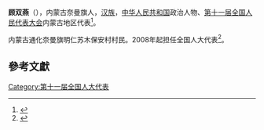 '''顾双燕'''（{{bd|1978年||}}），内蒙古奈曼旗人，[[汉族|汉族]]，[[中华人民共和国|中华人民共和国]]政治人物、[[第十一届全国人民代表大会|第十一届全国人民代表大会]]内蒙古地区代表<ref>{{cite web|author=新华网|title=第十一届全国人大代表|url=http://news.xinhuanet.com/ziliao/2008-03/03/content_7708230.htm?node=36628|publisher=新华网|accessdate=2014-01-07|archive-date=2014-01-10|archive-url=https://web.archive.org/web/20140110211415/http://news.xinhuanet.com/ziliao/2008-03/03/content_7708230.htm?node=36628|dead-url=no}}</ref>。

内蒙古通化奈曼旗明仁苏木保安村村民。2008年起担任全国人大代表<ref>{{cite news|title=全国人大代表信息-顾双燕|url= http://210.82.31.1:8084/delegate/viewDelegate.action?dbid=110337|accessdate=2013-04-05|newspaper=全国人大网|archive-url=https://web.archive.org/web/20140222012224/http://www.npc.gov.cn/delegate/viewDelegate.action?dbid=110337|archive-date=2014-02-22|dead-url=yes}}</ref>。

==參考文獻==
{{reflist}}
[[Category:第十一届全国人大代表|Category:第十一届全国人大代表]]